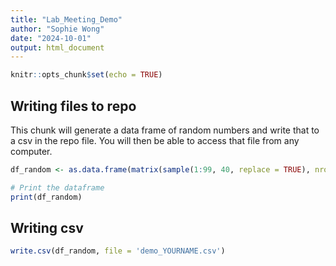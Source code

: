 ```yaml
---
title: "Lab_Meeting_Demo"
author: "Sophie Wong"
date: "2024-10-01"
output: html_document
---
```


```r
knitr::opts_chunk$set(echo = TRUE)
```

## Writing files to repo

This chunk will generate a data frame of random numbers and write that to a csv in the repo file. You will then be able to access that file from any computer. 

```r
df_random <- as.data.frame(matrix(sample(1:99, 40, replace = TRUE), nrow = 4, ncol = 10))

# Print the dataframe
print(df_random)

```

## Writing csv

```r
write.csv(df_random, file = 'demo_YOURNAME.csv')

```

